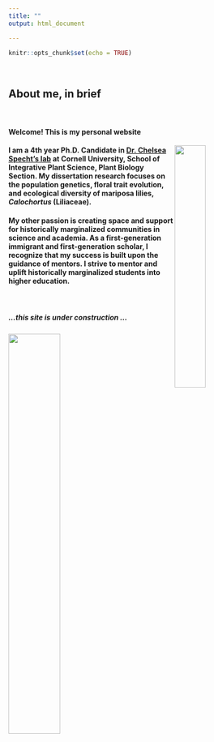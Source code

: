```yaml
---
title: ""
output: html_document

---
```


```r
knitr::opts_chunk$set(echo = TRUE)
```

<br>

## About me, in brief

<br>

#### Welcome! This is my personal website

<img src="IMG_7259.JPG" align="right" height="35%" width="35%"> 

#### I am a 4th year Ph.D. Candidate in [Dr. Chelsea Specht's lab](https://blogs.cornell.edu/specht/) at Cornell University, School of Integrative Plant Science, Plant Biology Section. My dissertation research focuses on the population genetics, floral trait evolution, and ecological diversity of mariposa lilies, <i>Calochortus</i> (Liliaceae).

#### My other passion is creating space and support for historically marginalized communities in science and academia. As a first-generation immigrant and first-generation scholar, I recognize that my success is built upon the guidance of mentors. I strive to mentor and uplift historically marginalized students into higher education.

<br>

##### ...*this site is under construction* ...


<img src="IMG_7077.JPG" height="45%" width="45%">

